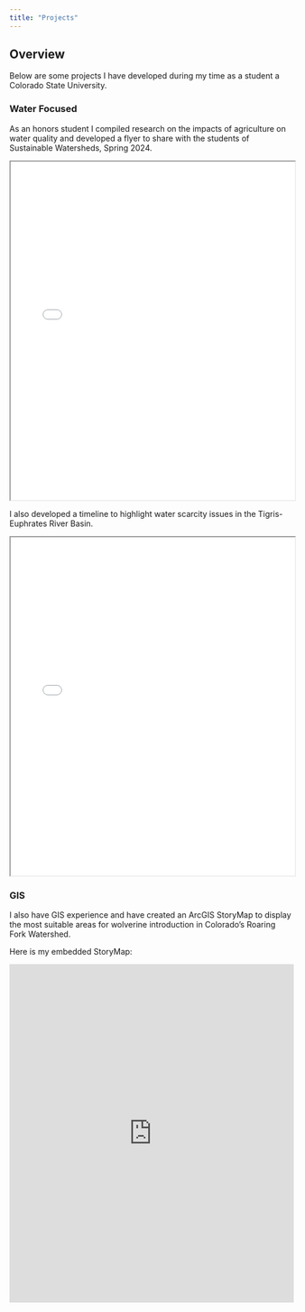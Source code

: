 ```yaml
---
title: "Projects"
---
```


## **Overview**

Below are some projects I have developed during my time as a student a Colorado State University.

### **Water Focused**

As an honors student I compiled research on the impacts of agriculture on water quality and developed a flyer to share with the students of Sustainable Watersheds, Spring 2024.

<iframe src="Quarto-projects/AgImpacts-WaterQuality_Flyer.pdf" width="100%" height="600px"></iframe>

I also developed a timeline to highlight water scarcity issues in the Tigris-Euphrates River Basin. 

<iframe src="Quarto-projects/Tigris-Euphrates-RiverBasin_Timeline.pdf" width="100%" height="600px"></iframe>

### **GIS**

I also have GIS experience and have created an ArcGIS StoryMap to display the most suitable areas for wolverine introduction in Colorado's Roaring Fork Watershed.

Here is my embedded StoryMap:

<iframe src="https://arcg.is/WCXu90" width="100%" height="600px" style="border: none;"></iframe>

